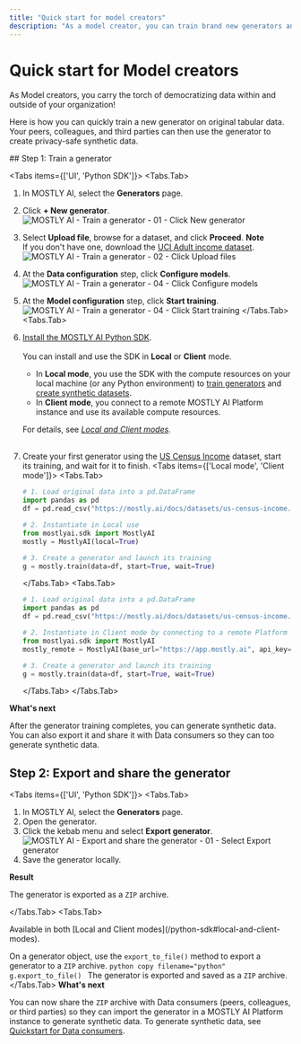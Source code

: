 ```yaml
---
title: "Quick start for model creators"
description: "As a model creator, you can train brand new generators and AI models on tabular data. You can then share with peers and data consumers in your teams and organization and they can share brand new privacy-safe synthetic data."
---
```



# Quick start for Model creators

As Model creators, you carry the torch of democratizing data within and outside of your organization!

Here is how you can quickly train a new generator on original tabular data. Your peers, colleagues, and third parties can then use the generator to create privacy-safe synthetic data.

<Steps>
## Step 1: Train a generator

<Tabs items={['UI', 'Python SDK']}>
<Tabs.Tab>
1. In MOSTLY AI, select the **Generators** page.
2. Click **+ New generator**.
    <Image 
        src="/docs/docimages/quickstart/model-creators/train-generator-01-click-new-generator.webp" 
        alt="MOSTLY AI - Train a generator - 01 - Click New generator" 
        width={800} 
        height={150}
    />
3. Select **Upload file**, browse for a dataset, and click **Proceed**.
    <CustomCallout>
    **Note**<br />
    If you don't have one, download the [UCI Adult income dataset](/datasets/us-census-income.csv.gz).
    </CustomCallout>
    <Image 
        src="/docs/docimages/quickstart/model-creators/train-generator-02-click-upload-files.webp" 
        alt="MOSTLY AI - Train a generator - 02 - Click Upload files" 
        width={800} 
        height={150}
    />
4. At the **Data configuration** step, click **Configure models**.
    <Image 
        src="/docs/docimages/quickstart/model-creators/train-generator-03-click-configure-models.webp" 
        alt="MOSTLY AI - Train a generator - 04 - Click Configure models" 
        width={800} 
        height={150}
    />
5. At the **Model configuration** step, click **Start training**.
    <Image 
        src="/docs/docimages/quickstart/model-creators/train-generator-04-click-start-training.webp" 
        alt="MOSTLY AI - Train a generator - 04 - Click Start training" 
        width={800} 
        height={150}
    />
</Tabs.Tab>
<Tabs.Tab>
1. [Install the MOSTLY AI Python SDK](/python-sdk#installation).<br /><br />
    You can install and use the SDK in **Local** or **Client** mode.
    * In **Local mode**, you use the SDK with the compute resources on your local machine (or any Python environment) to [train generators](/generators/train) and [create synthetic datasets](/synthetic-datasets/generate).
    * In **Client mode**, you connect to a remote MOSTLY AI Platform instance and use its available compute resources.
    
    For details, see [_Local and Client modes_](/python-sdk#local-and-client-modes).<br /><br />
2. Create your first generator using the [US Census Income](/datasets#us-census-income-dataset) dataset, start its training, and wait for it to finish.
    <Tabs items={['Local mode', 'Client mode']}>
    <Tabs.Tab>
    ```python copy filename="python" {7}
    # 1. Load original data into a pd.DataFrame
    import pandas as pd
    df = pd.read_csv("https://mostly.ai/docs/datasets/us-census-income.csv.gz")

    # 2. Instantiate in Local use
    from mostlyai.sdk import MostlyAI
    mostly = MostlyAI(local=True)
    
    # 3. Create a generator and launch its training
    g = mostly.train(data=df, start=True, wait=True)
    ```
    </Tabs.Tab>
    <Tabs.Tab>
    ```python copy filename="python" {7}
    # 1. Load original data into a pd.DataFrame
    import pandas as pd
    df = pd.read_csv("https://mostly.ai/docs/datasets/us-census-income.csv.gz")

    # 2. Instantiate in Client mode by connecting to a remote Platform instance
    from mostlyai.sdk import MostlyAI
    mostly_remote = MostlyAI(base_url="https://app.mostly.ai", api_key="INSERT_API_KEY")
    
    # 3. Create a generator and launch its training
    g = mostly.train(data=df, start=True, wait=True)
    ```
    </Tabs.Tab>
    </Tabs>
</Tabs.Tab>
</Tabs>

**What's next**

After the generator training completes, you can generate synthetic data. You can also export it and share it with Data consumers so they can too generate synthetic data.

## Step 2: Export and share the generator
<Tabs items={['UI', 'Python SDK']}>
<Tabs.Tab>
1. In MOSTLY AI, select the **Generators** page.
2. Open the generator.
3. Click the kebab menu and select **Export generator**.
    <Image
        src="/docs/docimages/quickstart/model-creators/export-share-01-kebab-select-export-generator.webp"
        alt="MOSTLY AI - Export and share the generator - 01 - Select Export generator"
        width={800}
        height={150}
    />
4. Save the generator locally.

**Result**

The generator is exported as a `ZIP` archive.

</Tabs.Tab>
<Tabs.Tab>

<CustomCallout type="API">
Available in both [Local and Client modes](/python-sdk#local-and-client-modes).
</CustomCallout>

On a generator object, use the `export_to_file()` method to export a generator to a `ZIP` archive.
    ```python copy filename="python"
    g.export_to_file()
    ```
    The generator is exported and saved as a `ZIP` archive.
</Tabs.Tab>
</Tabs>
**What's next**

You can now share the `ZIP` archive with Data consumers (peers, colleagues, or third parties) so they can import the generator in a MOSTLY AI Platform instance to generate synthetic data.
</Steps>
To generate synthetic data, see [Quickstart for Data consumers](data-consumers).

